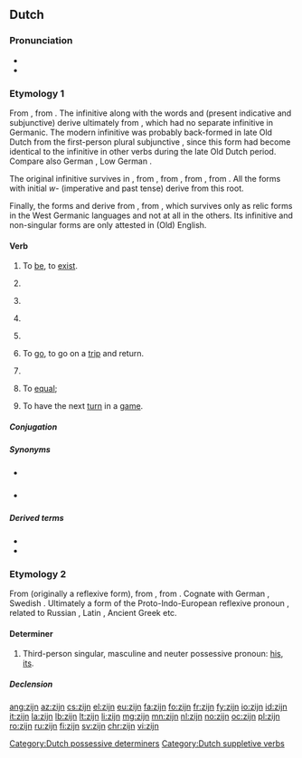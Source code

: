 ==Dutch==

===Pronunciation===
* {{IPA|/zɛi̯n/|lang=nl}}
* {{audio|Nl-zijn.ogg|audio|lang=nl}}

===Etymology 1===
From {{etyl|dum|nl}} {{term|sijn|lang=dum}}, from {{etyl|odt|nl}} {{term|sīn|lang=odt}}. The infinitive {{term||zijn|lang=nl}} along with the words {{term|is|lang=nl}} and {{term|zij|lang=nl}} (present indicative and subjunctive) derive ultimately from {{etyl|ine-pro|nl}} {{m|ine-pro|*h₁es-||to be}}, which had no separate infinitive in Germanic. The modern infinitive was probably back-formed in late Old Dutch from the first-person plural subjunctive {{term||sīn|we be|lang=odt}}, since this form had become identical to the infinitive in other verbs during the late Old Dutch period. Compare also German {{term|sein|lang=de}}, Low German {{term|sien|lang=nds}}.

The original infinitive survives in {{term|wezen|lang=nl}}, from {{etyl|dum|nl}} {{term|wesen|lang=dum}}, from {{etyl|odt|nl}} {{term|wesan|lang=odt}}, from {{etyl|gem-pro|nl}} {{m|gem-pro|*wesaną}}, from {{m|ine-pro|*h₂wes-||to reside}}. All the forms with initial ''w-'' (imperative and past tense) derive from this root.

Finally, the forms {{term|ben|lang=nl}} and {{term|bent|lang=nl}} derive from {{etyl|gem-pro|nl}} {{m|gem-pro|*beuną||to be, to become}}, from {{m|ine-pro|*bʰuH-||to become}}, which survives only as relic forms in the West Germanic languages and not at all in the others. Its infinitive and non-singular forms are only attested in (Old) English.

====Verb====
{{nl-verb|was|geweest}}

# {{context|intransitive|lang=nl}} To [[be]], to [[exist]].
#: {{usex|'''Zijn''' of niet '''zijn''', dat is de vraag.|t=To '''be''' or not to '''be''', that is the question.|lang=nl}}
#: {{usex|'''Was''' je er afgelopen zaterdag ook?|t='''Were''' you there too last Saturday?|lang=nl}}
# {{context|transitive|copular|lang=nl}} {{non-gloss definition|Used to connect a noun to an adjective that describes it.}}
#: {{usex|De bal '''is''' rond.|t=The ball '''is''' round.|lang=nl}}
# {{context|transitive|auxiliary|lang=nl}} {{non-gloss definition|Used to form the [[perfect tense]] of the [[active voice]] of some verbs, together with a [[past participle]].<br/>'''Note:''' The perfect tense of most other verbs is formed using [[hebben]].}}
#: {{usex|Hij '''is''' hier geweest.|t=He '''has''' been here.|lang=nl}}
# {{context|transitive|auxiliary|lang=nl}} {{non-gloss definition|Used to form the [[perfect tense]] of the [[passive voice]], together with a [[past participle]].<br/>'''Note:''' The [[imperfect tense]] passive is formed using [[worden]].}}
#: {{usex|Ze '''waren''' gered.|t=They '''had been''' saved.|lang=nl}}
#: {{usex|De muur '''is''' geschilderd.|t=The wall '''has been''' painted.|lang=nl}}
#: {{usex|De muur zal '''zijn''' geschilderd.|t=The wall will '''have been''' painted.|lang=nl}}
# {{context|transitive|auxiliary|lang=nl}} {{non-gloss definition|Used to form the continuous forms of various tenses, together with '''[[aan het]]'''.}}
#: {{usex|De man '''was''' aan het lopen.|t=The man '''was''' walking.|lang=nl}}
# {{context|intransitive|lang=nl}} To [[go]], to go on a [[trip]] and return.
#: {{usex|Ik '''ben''' even naar de dokter.|t=I '''am going''' to the doctor for a while.|lang=nl}}
#: {{usex|Ik ben vandaag naar het strand '''geweest.'''|t=I've '''been''' to the beach today.|lang=nl}}
# {{context|intransitive|impersonal|lang=nl}} {{non-gloss definition|Used to indicate weather, temperature or some other general condition.}}
#: {{usex|Het '''is''' erg warm vandaag.|t=It '''is''' very warm today.|lang=nl}}
# {{context|transitive|copular|mathematics|lang=nl}} To [[equal]]; {{non-gloss definition|used to indicate that the values on either side of an equation are the same.}}
#: {{usex|Drie keer vijf '''is''' vijftien.|t=Three times five '''equals''' fifteen.|lang=nl}}
# {{context|intransitive|lang=nl}} To have the next [[turn]] in a [[game]].
#: {{usex|Jij '''bent''' nu.|t=It '''is your turn''' now.|lang=nl}}

=====Conjugation=====
{{nl-conj-irr|zijn|aux=zijn}}

=====Synonyms=====
* {{qualifier|archaic}} {{l|nl|wezen}}
* {{qualifier|obsolete}} {{l|nl|bennen}}

=====Derived terms=====
* {{l|nl|voorzijn}}
* {{l|nl|welzijn}}

===Etymology 2===
From {{etyl|odt|nl}} {{term|sīn|lang=odt}} (originally a reflexive form), from {{etyl|gem-pro|nl}} {{m|gem-pro|*sīnaz}}, from {{etyl|ine-pro|nl}} {{m|ine-pro|*seyno-}}. Cognate with German {{term|sein|lang=de}}, Swedish {{term|sin|lang=sv}}. Ultimately a form of the Proto-Indo-European reflexive pronoun {{m|ine-pro|*swe}}, related to Russian {{term|себя|tr=sebja|lang=ru}}, Latin {{term|suus|lang=la}}, Ancient Greek {{term|ἑός|tr=heos|lang=grc}} etc.

====Determiner====
{{head|nl|determiner|dependent possessive, independent possessive|zijne|contracted form|z'n}}

# Third-person singular, masculine and neuter possessive pronoun: [[his]], [[its]].
#: {{usex|Een man en '''zijn''' hond.|t=A man and '''his''' dog.|lang=nl}}
#: {{usex|Een man en '''z'n''' hoed.|t=A man and '''his''' hat.|lang=nl}}
#: {{usex|Een boek en '''zijn''' kaft.|t=A book and '''its''' cover.|lang=nl}}

=====Declension=====
{{nl-decl-personal pronouns}}

[[Category:Dutch possessive determiners]]
[[Category:Dutch suppletive verbs]]

[[ang:zijn]]
[[az:zijn]]
[[cs:zijn]]
[[el:zijn]]
[[eu:zijn]]
[[fa:zijn]]
[[fo:zijn]]
[[fr:zijn]]
[[fy:zijn]]
[[io:zijn]]
[[id:zijn]]
[[it:zijn]]
[[la:zijn]]
[[lb:zijn]]
[[lt:zijn]]
[[li:zijn]]
[[mg:zijn]]
[[mn:zijn]]
[[nl:zijn]]
[[no:zijn]]
[[oc:zijn]]
[[pl:zijn]]
[[ro:zijn]]
[[ru:zijn]]
[[fi:zijn]]
[[sv:zijn]]
[[chr:zijn]]
[[vi:zijn]]